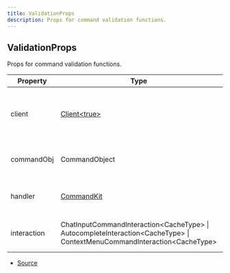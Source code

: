 ```yaml
---
title: ValidationProps
description: Props for command validation functions.
---
```


## ValidationProps

Props for command validation functions.

| Property | Type | Value | Description |
| ----------- | ----------- | ----------- | ----------- |
| client | [Client\<true>](https://discord.js.org/docs/packages/discord.js/main/Client:Class) | N/A | The Discord.js client object that CommandKit is handling. |
| commandObj | CommandObject | N/A | The current (local) target command object. |
| handler | [CommandKit](/docs/api-reference/classes/CommandKit) | N/A | The current CommandKit handler instance. |
| interaction | ChatInputCommandInteraction\<CacheType> \| AutocompleteInteraction\<CacheType> \| ContextMenuCommandInteraction\<CacheType> | N/A | The current command interaction object. |


- [Source](https://github.com/underctrl-io/commandkit/blob/d276a8377813631933aebfa66545130a52f7a7cb/packages/commandkit/src/types.ts#L181)